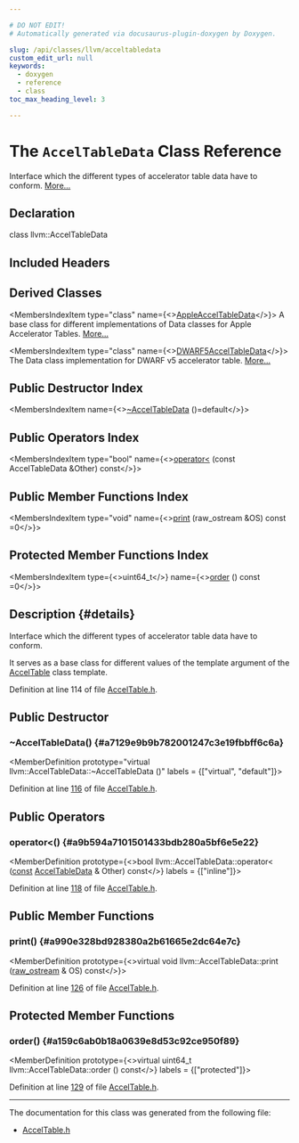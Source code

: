 ```yaml
---

# DO NOT EDIT!
# Automatically generated via docusaurus-plugin-doxygen by Doxygen.

slug: /api/classes/llvm/acceltabledata
custom_edit_url: null
keywords:
  - doxygen
  - reference
  - class
toc_max_heading_level: 3

---
```





# The `AccelTableData` Class Reference

<DoxygenPage pluginConfig={pluginConfig}>

Interface which the different types of accelerator table data have to conform. <a href="#details">More...</a>

## Declaration

<CodeBlock>class llvm::AccelTableData</CodeBlock>

## Included Headers

<IncludesList>
<IncludesListItem
  filePath="llvm/CodeGen/AccelTable.h"
  permalink="/docs/api/files/include/include/llvm/include/llvm/codegen/acceltable-h"
  isLocal="true" />
</IncludesList>

## Derived Classes

<MembersIndex>

<MembersIndexItem
  type="class"
  name={<><a href="/docs/api/classes/llvm/appleacceltabledata">AppleAccelTableData</a></>}>
A base class for different implementations of Data classes for Apple Accelerator Tables. <a href="/docs/api/classes/llvm/appleacceltabledata/#details">More...</a>
</MembersIndexItem>

<MembersIndexItem
  type="class"
  name={<><a href="/docs/api/classes/llvm/dwarf5acceltabledata">DWARF5AccelTableData</a></>}>
The Data class implementation for DWARF v5 accelerator table. <a href="/docs/api/classes/llvm/dwarf5acceltabledata/#details">More...</a>
</MembersIndexItem>

</MembersIndex>

## Public Destructor Index

<MembersIndex>

<MembersIndexItem
  name={<><a href="#a7129e9b9b782001247c3e19fbbff6c6a">~AccelTableData</a> ()=default</>}>
</MembersIndexItem>

</MembersIndex>

## Public Operators Index

<MembersIndex>

<MembersIndexItem
  type="bool"
  name={<><a href="#a9b594a7101501433bdb280a5bf6e5e22">operator&lt;</a> (const AccelTableData &amp;Other) const</>}>
</MembersIndexItem>

</MembersIndex>

## Public Member Functions Index

<MembersIndex>

<MembersIndexItem
  type="void"
  name={<><a href="#a990e328bd928380a2b61665e2dc64e7c">print</a> (raw&#95;ostream &amp;OS) const =0</>}>
</MembersIndexItem>

</MembersIndex>

## Protected Member Functions Index

<MembersIndex>

<MembersIndexItem
  type={<>uint64&#95;t</>}
  name={<><a href="#a159c6ab0b18a0639e8d53c92ce950f89">order</a> () const =0</>}>
</MembersIndexItem>

</MembersIndex>

## Description {#details}

Interface which the different types of accelerator table data have to conform.

It serves as a base class for different values of the template argument of the <a href="/docs/api/classes/llvm/acceltable">AccelTable</a> class template.

Definition at line 114 of file <a href="/docs/api/files/include/include/llvm/include/llvm/codegen/acceltable-h">AccelTable.h</a>.

<SectionDefinition>

## Public Destructor

### ~AccelTableData() {#a7129e9b9b782001247c3e19fbbff6c6a}

<MemberDefinition
  prototype="virtual llvm::AccelTableData::~AccelTableData ()"
  labels = {["virtual", "default"]}>

Definition at line <a href="/docs/api/files/include/include/llvm/include/llvm/codegen/acceltable-h/#l00116">116</a> of file <a href="/docs/api/files/include/include/llvm/include/llvm/codegen/acceltable-h">AccelTable.h</a>.
</MemberDefinition>

</SectionDefinition>

<SectionDefinition>

## Public Operators

### operator&lt;() {#a9b594a7101501433bdb280a5bf6e5e22}

<MemberDefinition
  prototype={<>bool llvm::AccelTableData::operator&lt; (<a href="/docs/api/files/lib/lib/target/lib/target/aarch64/aarch64promoteconstant-cpp/#a90f8350fecae261c25be85d38b451bff">const</a> <a href="/docs/api/classes/llvm/acceltabledata">AccelTableData</a> &amp; Other) const</>}
  labels = {["inline"]}>

Definition at line <a href="/docs/api/files/include/include/llvm/include/llvm/codegen/acceltable-h/#l00118">118</a> of file <a href="/docs/api/files/include/include/llvm/include/llvm/codegen/acceltable-h">AccelTable.h</a>.
</MemberDefinition>

</SectionDefinition>

<SectionDefinition>

## Public Member Functions

### print() {#a990e328bd928380a2b61665e2dc64e7c}

<MemberDefinition
  prototype={<>virtual void llvm::AccelTableData::print (<a href="/docs/api/classes/llvm/raw-ostream">raw&#95;ostream</a> &amp; OS) const</>}>

Definition at line <a href="/docs/api/files/include/include/llvm/include/llvm/codegen/acceltable-h/#l00126">126</a> of file <a href="/docs/api/files/include/include/llvm/include/llvm/codegen/acceltable-h">AccelTable.h</a>.
</MemberDefinition>

</SectionDefinition>

<SectionDefinition>

## Protected Member Functions

### order() {#a159c6ab0b18a0639e8d53c92ce950f89}

<MemberDefinition
  prototype={<>virtual uint64&#95;t llvm::AccelTableData::order () const</>}
  labels = {["protected"]}>

Definition at line <a href="/docs/api/files/include/include/llvm/include/llvm/codegen/acceltable-h/#l00129">129</a> of file <a href="/docs/api/files/include/include/llvm/include/llvm/codegen/acceltable-h">AccelTable.h</a>.
</MemberDefinition>

</SectionDefinition>

<hr/>

The documentation for this class was generated from the following file:

<ul>
<li><a href="/docs/api/files/include/include/llvm/include/llvm/codegen/acceltable-h">AccelTable.h</a></li>
</ul>

</DoxygenPage>
